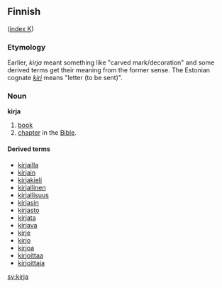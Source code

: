 ==Finnish==
([[Wiktionary:Finnish_index_k|index K]])

===Etymology===
Earlier, ''kirja'' meant something like "carved mark/decoration" and some derived terms get their meaning from the former sense. The Estonian cognate ''[[kiri#Estonian|kiri]]'' means "letter (to be sent)".

===Noun===
'''kirja'''

# [[book]]
# [[chapter]] in the [[Bible]].

====Derived terms====
*[[kirjailla]]
*[[kirjain]]
*[[kirjakieli]]
*[[kirjallinen]]
*[[kirjallisuus]]
*[[kirjasin]]
*[[kirjasto]]
*[[kirjata]]
*[[kirjava]]
*[[kirje]]
*[[kirjo]]
*[[kirjoa]]
*[[kirjoittaa]]
*[[kirjoittaja]]

[[sv:kirja]]